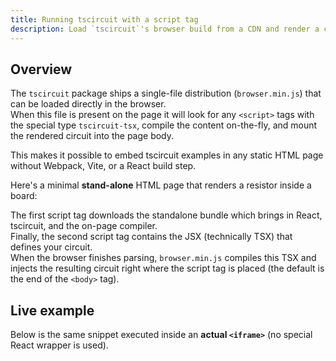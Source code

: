 ```yaml
---
title: Running tscircuit with a script tag
description: Load `tscircuit`'s browser build from a CDN and render a circuit written inside a `<script type="tscircuit-tsx">` block – no build tooling required.
---
```



## Overview

The `tscircuit` package ships a single-file distribution (`browser.min.js`) that can be loaded directly in the browser.  
When this file is present on the page it will look for any `<script>` tags with the special type `tscircuit-tsx`, compile the content on-the-fly, and mount the rendered circuit into the page body.

This makes it possible to embed tscircuit examples in any static HTML page without Webpack, Vite, or a React build step.

Here's a minimal **stand-alone** HTML page that renders a resistor inside a board:

<TscircuitCdnCodeBlockExample />

The first script tag downloads the standalone bundle which brings in React, tscircuit, and the on-page compiler.  
Finally, the second script tag contains the JSX (technically TSX) that defines your circuit.  
When the browser finishes parsing, `browser.min.js` compiles this TSX and injects the resulting circuit right where the script tag is placed (the default is the end of the `<body>` tag).

## Live example

Below is the same snippet executed inside an **actual `<iframe>`** (no special React wrapper is used).

<TscircuitCdnIframeExample />
